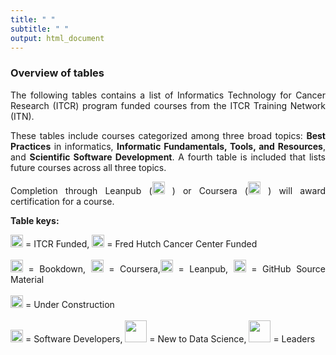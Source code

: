 ```yaml
---
title: " "
subtitle: " "
output: html_document
---
```


<style type="text/css">
  body{
  text-align: justify;
  text-justify: inter-word;
}
</style>

### **Overview of tables**

The following tables contains a list of Informatics Technology for Cancer Research (ITCR) program funded courses from the ITCR Training Network (ITN). 

These tables include courses categorized among three broad topics: <b>Best Practices</b> in informatics, <b>Informatic Fundamentals, Tools, and Resources</b>, and <b>Scientific Software Development</b>. A fourth table is included that lists future courses across all three topics.  

Completion through Leanpub (<img src=resources/images/leanpublogo.png height="20"> </img>) or Coursera (<img src=resources/images/courseralogo.png height="20"> </img>) will award certification for a course.

**Table keys:**
<div title="Table keys">
<img src="resources/images/ITCRLogo.png" height="20"> </img> = ITCR Funded, <img src=resources/images/fhlogo.png height="20"></img> = Fred Hutch Cancer Center Funded<br></br>
<img src=resources/images/bookstack.png height="20"> </img> = Bookdown, <img src=resources/images/courseralogo.png height="20"> </img> = Coursera,<img src=resources/images/leanpublogo.png height="20"> </img> = Leanpub, <img src="resources/images/githublogo.png"  height="20"> </img> = GitHub Source Material<br></br>
<img src=resources/images/underconstruction.png height="20"></img> = Under Construction<br><br/>
<img src="resources/images/keyboard-1405.png" height="20"> </img> = Software Developers, <img src="resources/images/hatching_chick_newlearner.png" height="35"> </img> = New to Data Science, <img src="resources/images/leaders.png" height = "35"> </img> = Leaders<br></br>
</div>
